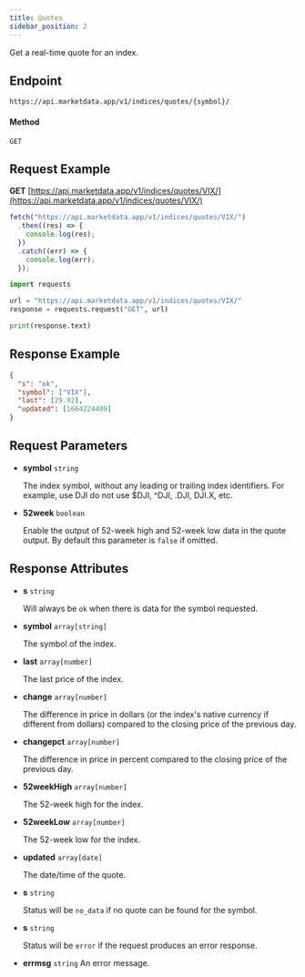 ```yaml
---
title: Quotes
sidebar_position: 2
---
```


Get a real-time quote for an index.


## Endpoint
```
https://api.marketdata.app/v1/indices/quotes/{symbol}/
```
#### Method
```
GET
```
## Request Example

<Tabs>
<TabItem value="HTTP" label="HTTP" default>

**GET** [https://api.marketdata.app/v1/indices/quotes/VIX/](https://api.marketdata.app/v1/indices/quotes/VIX/)

</TabItem>
<TabItem value="NodeJS" label="NodeJS">

```js title="app.js"
fetch("https://api.marketdata.app/v1/indices/quotes/VIX/")
  .then((res) => {
    console.log(res);
  })
  .catch((err) => {
    console.log(err);
  });
```

</TabItem>
<TabItem value="Python" label="Python">

```python title="app.py"
import requests

url = "https://api.marketdata.app/v1/indices/quotes/VIX/"
response = requests.request("GET", url)

print(response.text)
```

</TabItem>
</Tabs>

## Response Example

```json
{
  "s": "ok",
  "symbol": ["VIX"],
  "last": [29.92],
  "updated": [1664224409]
}
```

## Request Parameters

<Tabs>
<TabItem value="required" label="Required" default>

- **symbol** `string`

  The index symbol, without any leading or trailing index identifiers. For example, use DJI do not use $DJI, ^DJI, .DJI, DJI.X, etc.

</TabItem>
<TabItem value="Optional" label="Optional">

- **52week** `boolean`

  Enable the output of 52-week high and 52-week low data in the quote output. By default this parameter is `false` if omitted.

</TabItem>
</Tabs>

## Response Attributes

<Tabs>
<TabItem value="Success" label="Success" default>

- **s** `string`

  Will always be `ok` when there is data for the symbol requested.

- **symbol** `array[string]`

  The symbol of the index.

- **last** `array[number]`

  The last price of the index.

- **change** `array[number]`

  The difference in price in dollars (or the index's native currency if different from dollars) compared to the closing price of the previous day.

- **changepct** `array[number]`

  The difference in price in percent compared to the closing price of the previous day.

- **52weekHigh** `array[number]`

  The 52-week high for the index.

- **52weekLow** `array[number]`

  The 52-week low for the index.

- **updated** `array[date]`

  The date/time of the quote.

</TabItem>
<TabItem value="NoData" label="No Data">

- **s** `string`

  Status will be `no_data` if no quote can be found for the symbol.

</TabItem>
<TabItem value="Error" label="Error">

- **s** `string`

  Status will be `error` if the request produces an error response.

- **errmsg** `string`
  An error message.

</TabItem>
</Tabs>
